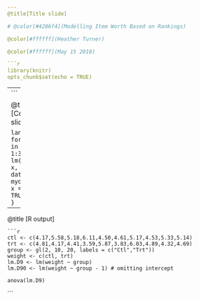 ```yaml
---
@title[Title slide]

# @color[#4286f4](Modelling Item Worth Based on Rankings)

@color[#ffffff](Heather Turner)

@color[#ffffff](May 15 2018)

```r
library(knitr)
opts_chunk$set(echo = TRUE)
```

---
```

@title[Code slide]

```lang=r
for (i in 1:3){
    lm(y ~ x, data = mydat, x = TRUE)
}
```

---
@title[R output]

```lang=r
```r
ctl <- c(4.17,5.58,5.18,6.11,4.50,4.61,5.17,4.53,5.33,5.14)
trt <- c(4.81,4.17,4.41,3.59,5.87,3.83,6.03,4.89,4.32,4.69)
group <- gl(2, 10, 20, labels = c("Ctl","Trt"))
weight <- c(ctl, trt)
lm.D9 <- lm(weight ~ group)
lm.D90 <- lm(weight ~ group - 1) # omitting intercept

anova(lm.D9)
```
```
